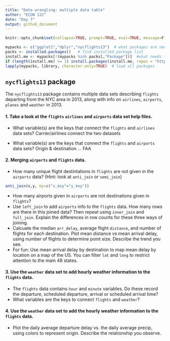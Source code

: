```yaml
---
title: "Data wrangling: multiple data table"
author: "ECON 122"
date: "Day 7"
output: github_document
---
```


```r
knitr::opts_chunk$set(collapse=TRUE, prompt=TRUE, eval=TRUE, message=F, include=T,comment=NULL)
```

```r
mypacks <- c("ggplot2","dplyr","nycflights13")  # what packages are needed?
packs <- installed.packages()   # find installed package list
install.me <- mypacks[!(mypacks %in% packs[,"Package"])]  #what needs to be installed?
if (length(install.me) >= 1) install.packages(install.me, repos = "http://cran.us.r-project.org")   # install (if needed)
lapply(mypacks, library, character.only=TRUE)  # load all packages
```

## `nycflights13` package
The `nycflights13` package contains multiple data sets describing `flights` departing from the NYC area in 2013, along with info on `airlines`, `airports`, `planes` and `weather` in 2013. 

#### 1. Take a look at the `flights` `airlines` and `airports` data set help files.

- What variable(s) are the keys that connect the `flights` and `airlines` data sets?
Carrier/airlines connect the two datasets 

- What variable(s) are the keys that connect the `flights` and `airports` data sets?
Origin & destination ... FAA

#### 2. Merging  `airports` and `flights` data. 

- How many unique flight destintations in `flights` are not given in the `airports` data? (Hint: look at `anti_join` or `semi_join`)

```r

anti_join(x,y, by=c("x_key"="y_key"))

```



- How many airports given in `airports` are not destinations given in `flights`?
- Use `left_join` to add `airports` info to the `flights` data. How many rows are there in this joined data? Then repeat using `inner_join` and `full_join`. Explain the differences in row counts for these three ways of joining. 
- Calcuate the median `arr_delay`, average flight `distance`, and number of flights for each destination. Plot mean distance vs mean arrival delay, using number of flights to determine point size. Describe the trend you see. 
- For fun: Use mean arrival delay by destination to map mean delay by location on a map of the US. You can filter `lat` and `long` to restrict attention to the main 48 states. 

#### 3. Use the `weather` data set to add hourly weather information to the `flights` data. 

- The `flights` data contains `hour` and `minute` variables. Do these record the departure, scheduled departure, arrival or scheduled arrival time?
- What variables are the keys to connect `flights` and `weather`?

#### 4. Use the `weather` data set to add the hourly weather information to the `flights` data. 

- Plot the daily average departure delay vs. the daily average precip, using colors to represent origin. Describe the relationship you observe.



